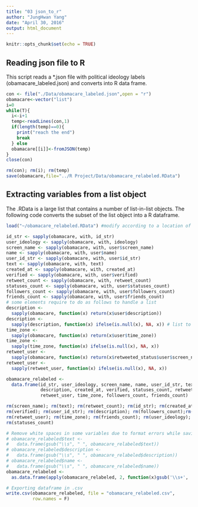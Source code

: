 ```yaml
---
title: "03 json_to_r"
author: "JungHwan Yang"
date: "April 30, 2016"
output: html_document
---
```


```r
knitr::opts_chunk$set(echo = TRUE)
```

## Reading json file to R

This script reads a *.json file with political ideology labels (obamacare_labeled.json) and converts into R data frame.

```r
con <- file("./Data/obamacare_labeled.json",open = "r")
obamacare<-vector("list")
i=0
while(T){
  i<-i+1
  temp<-readLines(con,1)
  if(length(temp)==0){
    print("reach the end")
    break
  } else
  obamacare[[i]]<-fromJSON(temp)
}
close(con)

rm(con); rm(i); rm(temp)
save(obamacare,file="../R Project/Data/obamacare_relabeled.RData")
```

## Extracting variables from a list object

The .RData is a large list that contains a number of list-in-list objects. The following code converts the subset of the list object into a R dataframe.

```r
load("~/obamacare_relabeled.RData") #modify according to a location of working directory

id_str <- sapply(obamacare, with, id_str)
user_ideology <- sapply(obamacare, with, ideology)
screen_name <- sapply(obamacare, with, user$screen_name)
name <- sapply(obamacare, with, user$name)
user_id_str <- sapply(obamacare, with, user$id_str)
text <- sapply(obamacare, with, text)
created_at <- sapply(obamacare, with, created_at)
verified <- sapply(obamacare, with, user$verified)
retweet_count <- sapply(obamacare, with, retweet_count)
statuses_count <- sapply(obamacare, with, user$statuses_count)
followers_count <- sapply(obamacare, with, user$followers_count)
friends_count <- sapply(obamacare, with, user$friends_count)
# some elements require to do as follows to handle a list
description <-
  sapply(obamacare, function(x) return(x$user$description))
description <- 
  sapply(description, function(x) ifelse(is.null(x), NA, x)) # list to vector
time_zone <-
  sapply(obamacare, function(x) return(x$user$time_zone))
time_zone <- 
  sapply(time_zone, function(x) ifelse(is.null(x), NA, x))
retweet_user <-
  sapply(obamacare, function(x) return(x$retweeted_status$user$screen_name))
retweet_user <-
  sapply(retweet_user, function(x) ifelse(is.null(x), NA, x))

obamacare_relabeled <-
  data.frame(id_str, user_ideology, screen_name, name, user_id_str, text,
             description, created_at, verified, statuses_count, retweet_count,
             retweet_user, time_zone, followers_count, friends_count)

rm(screen_name); rm(text); rm(retweet_count); rm(id_str); rm(created_at);
rm(verified); rm(user_id_str); rm(description); rm(followers_count);rm(name);
rm(retweet_user); rm(time_zone); rm(friends_count); rm(user_ideology);
rm(statuses_count)

# Remove white spaces in some variables due to format errors while saving .csv
# obamacare_relabeled$text <-
#   data.frame(gsub("\\s", " ", obamacare_relabeled$text))
# obamacare_relabeled$description <-
#   data.frame(gsub("\\s", " ", obamacare_relabeled$description))
# obamacare_relabeled$name <-
#   data.frame(gsub("\\s", " ", obamacare_relabeled$name))
obamacare_relabeled <-
  as.data.frame(apply(obamacare_relabeled, 2, function(x)gsub('\\s+', ' ',x)))

# Exporting dataframe in .csv
write.csv(obamacare_relabeled, file = "obamacare_relabeled.csv",
          row.names = F)
```
